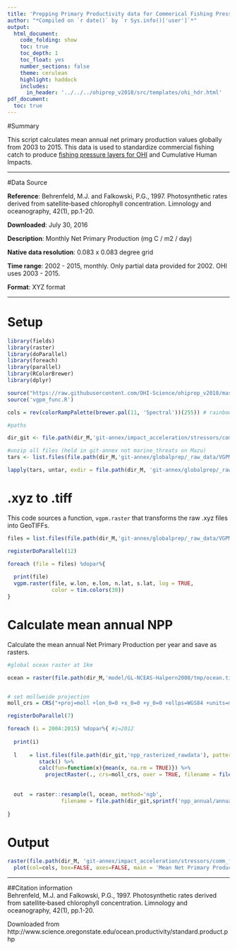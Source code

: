 ```yaml
---
title: 'Prepping Primary Productivity data for Commerical Fishing Pressure Layers '
author: "*Compiled on `r date()` by `r Sys.info()['user']`*"
output: 
  html_document:
    code_folding: show
    toc: true
    toc_depth: 1
    toc_float: yes
    number_sections: false
    theme: cerulean
    highlight: haddock
    includes: 
      in_header: '../../../ohiprep_v2018/src/templates/ohi_hdr.html'
pdf_document:
  toc: true
---
```


#Summary

This script calculates mean annual net primary production values globally from 2003 to 2015. This data is used to standardize commercial fishing catch to produce [fishing pressure layers for OHI](https://cdn.rawgit.com/OHI-Science/ohiprep/master/globalprep/prs_fish/v2016/fishing_pressure_layers.html) and Cumulative Human Impacts.


***

#Data Source

**Reference**: Behrenfeld, M.J. and Falkowski, P.G., 1997. Photosynthetic rates derived from satellite‐based chlorophyll concentration. Limnology and oceanography, 42(1), pp.1-20. 

**Downloaded**: July 30, 2016

**Description**:  Monthly Net Primary Production  (mg C / m2 / day)

**Native data resolution**: 0.083 x 0.083 degree grid   

**Time range**: 2002 - 2015, monthly. Only partial data provided for 2002. OHI uses 2003 - 2015.

**Format**:  XYZ format

***
  
# Setup

```r

library(fields)
library(raster)
library(doParallel)
library(foreach)
library(parallel)
library(RColorBrewer)
library(dplyr)

source("https://raw.githubusercontent.com/OHI-Science/ohiprep_v2018/master/src/R/common.R")
source('vgpm_func.R')

cols = rev(colorRampPalette(brewer.pal(11, 'Spectral'))(255)) # rainbow color scheme

#paths

dir_git <- file.path(dir_M,'git-annex/impact_acceleration/stressors/comm_fish/int')
```

```r
#unzip all files (held in git-annex not marine_threats on Mazu)
tars <- list.files(file.path(dir_M,'git-annex/globalprep/_raw_data/VGPM_primary_productivity/d2016'),full.names = TRUE, pattern = '.tar')

lapply(tars, untar, exdir = file.path(dir_M, 'git-annex/globalprep/_raw_data/VGPM_primary_productivity/d2016'))

```

# .xyz to .tiff

This code sources a function, `vgpm.raster` that transforms the raw .xyz files into GeoTIFFs.

```r

files = list.files(file.path(dir_M,'git-annex/globalprep/_raw_data/VGPM_primary_productivity/d2016'), full.names=TRUE, pattern = '.gz')

registerDoParallel(12)

foreach (file = files) %dopar%{
  
  print(file)
  vgpm.raster(file, w.lon, e.lon, n.lat, s.lat, log = TRUE, 
              color = tim.colors(30))
}


```

# Calculate mean annual NPP

Calculate the mean annual Net Primary Production per year and save as rasters.

```r

#global ocean raster at 1km

ocean = raster(file.path(dir_M,'model/GL-NCEAS-Halpern2008/tmp/ocean.tif'))


# set mollweide projection
moll_crs = CRS("+proj=moll +lon_0=0 +x_0=0 +y_0=0 +ellps=WGS84 +units=m +no_defs")

registerDoParallel(7)

foreach (i = 2004:2015) %dopar%{ #i=2012
  
  print(i)
  
  l    = list.files(file.path(dir_git,'npp_rasterized_rawdata'), pattern=as.character(i), full.names=TRUE) %>%
          stack() %>%
          calc(fun=function(x){mean(x, na.rm = TRUE)}) %>%
            projectRaster(., crs=moll_crs, over = TRUE, filename = file.path(dir_git,sprintf('npp_annual/annual_mean_npp_%s.tif', i)), overwrite=TRUE)
  
  
  out  = raster::resample(l, ocean, method='ngb',
                 filename = file.path(dir_git,sprintf('npp_annual/annual_mean_npp_moll_1km_%s.tif', i)),overwrite=TRUE)
  
}

```

# Output

```r

raster(file.path(dir_M, 'git-annex/impact_acceleration/stressors/comm_fish/int/npp_annual/annual_mean_npp_moll_1km_2015.tif')) %>% 
  plot(col=cols, box=FALSE, axes=FALSE, main = 'Mean Net Primary Productivity (mg C/m2/day)')

```

***

##Citation information  
Behrenfeld, M.J. and Falkowski, P.G., 1997. Photosynthetic rates derived from satellite‐based chlorophyll concentration. Limnology and oceanography, 42(1), pp.1-20.

Downloaded from http://www.science.oregonstate.edu/ocean.productivity/standard.product.php